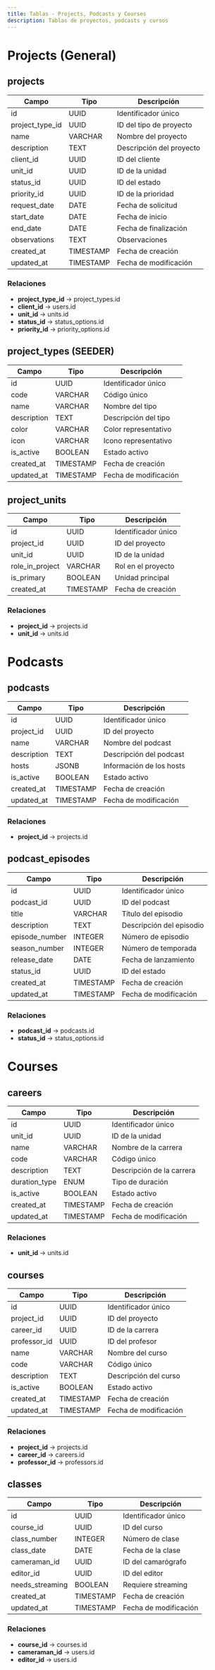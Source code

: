 ```yaml
---
title: Tablas - Projects, Podcasts y Courses
description: Tablas de proyectos, podcasts y cursos
---
```


# Projects (General)

## projects

| Campo | Tipo | Descripción |
|-------|------|-------------|
| id | UUID | Identificador único |
| project_type_id | UUID | ID del tipo de proyecto |
| name | VARCHAR | Nombre del proyecto |
| description | TEXT | Descripción del proyecto |
| client_id | UUID | ID del cliente |
| unit_id | UUID | ID de la unidad |
| status_id | UUID | ID del estado |
| priority_id | UUID | ID de la prioridad |
| request_date | DATE | Fecha de solicitud |
| start_date | DATE | Fecha de inicio |
| end_date | DATE | Fecha de finalización |
| observations | TEXT | Observaciones |
| created_at | TIMESTAMP | Fecha de creación |
| updated_at | TIMESTAMP | Fecha de modificación |

### Relaciones
- **project_type_id** → project_types.id
- **client_id** → users.id
- **unit_id** → units.id
- **status_id** → status_options.id
- **priority_id** → priority_options.id

## project_types (SEEDER)

| Campo | Tipo | Descripción |
|-------|------|-------------|
| id | UUID | Identificador único |
| code | VARCHAR | Código único |
| name | VARCHAR | Nombre del tipo |
| description | TEXT | Descripción del tipo |
| color | VARCHAR | Color representativo |
| icon | VARCHAR | Icono representativo |
| is_active | BOOLEAN | Estado activo |
| created_at | TIMESTAMP | Fecha de creación |
| updated_at | TIMESTAMP | Fecha de modificación |

## project_units

| Campo | Tipo | Descripción |
|-------|------|-------------|
| id | UUID | Identificador único |
| project_id | UUID | ID del proyecto |
| unit_id | UUID | ID de la unidad |
| role_in_project | VARCHAR | Rol en el proyecto |
| is_primary | BOOLEAN | Unidad principal |
| created_at | TIMESTAMP | Fecha de creación |

### Relaciones
- **project_id** → projects.id
- **unit_id** → units.id

# Podcasts

## podcasts

| Campo | Tipo | Descripción |
|-------|------|-------------|
| id | UUID | Identificador único |
| project_id | UUID | ID del proyecto |
| name | VARCHAR | Nombre del podcast |
| description | TEXT | Descripción del podcast |
| hosts | JSONB | Información de los hosts |
| is_active | BOOLEAN | Estado activo |
| created_at | TIMESTAMP | Fecha de creación |
| updated_at | TIMESTAMP | Fecha de modificación |

### Relaciones
- **project_id** → projects.id

## podcast_episodes

| Campo | Tipo | Descripción |
|-------|------|-------------|
| id | UUID | Identificador único |
| podcast_id | UUID | ID del podcast |
| title | VARCHAR | Título del episodio |
| description | TEXT | Descripción del episodio |
| episode_number | INTEGER | Número de episodio |
| season_number | INTEGER | Número de temporada |
| release_date | DATE | Fecha de lanzamiento |
| status_id | UUID | ID del estado |
| created_at | TIMESTAMP | Fecha de creación |
| updated_at | TIMESTAMP | Fecha de modificación |

### Relaciones
- **podcast_id** → podcasts.id
- **status_id** → status_options.id

# Courses

## careers

| Campo | Tipo | Descripción |
|-------|------|-------------|
| id | UUID | Identificador único |
| unit_id | UUID | ID de la unidad |
| name | VARCHAR | Nombre de la carrera |
| code | VARCHAR | Código único |
| description | TEXT | Descripción de la carrera |
| duration_type | ENUM | Tipo de duración |
| is_active | BOOLEAN | Estado activo |
| created_at | TIMESTAMP | Fecha de creación |
| updated_at | TIMESTAMP | Fecha de modificación |

### Relaciones
- **unit_id** → units.id

## courses

| Campo | Tipo | Descripción |
|-------|------|-------------|
| id | UUID | Identificador único |
| project_id | UUID | ID del proyecto |
| career_id | UUID | ID de la carrera |
| professor_id | UUID | ID del profesor |
| name | VARCHAR | Nombre del curso |
| code | VARCHAR | Código único |
| description | TEXT | Descripción del curso |
| is_active | BOOLEAN | Estado activo |
| created_at | TIMESTAMP | Fecha de creación |
| updated_at | TIMESTAMP | Fecha de modificación |

### Relaciones
- **project_id** → projects.id
- **career_id** → careers.id
- **professor_id** → professors.id

## classes

| Campo | Tipo | Descripción |
|-------|------|-------------|
| id | UUID | Identificador único |
| course_id | UUID | ID del curso |
| class_number | INTEGER | Número de clase |
| class_date | DATE | Fecha de la clase |
| cameraman_id | UUID | ID del camarógrafo |
| editor_id | UUID | ID del editor |
| needs_streaming | BOOLEAN | Requiere streaming |
| created_at | TIMESTAMP | Fecha de creación |
| updated_at | TIMESTAMP | Fecha de modificación |

### Relaciones
- **course_id** → courses.id
- **cameraman_id** → users.id
- **editor_id** → users.id
